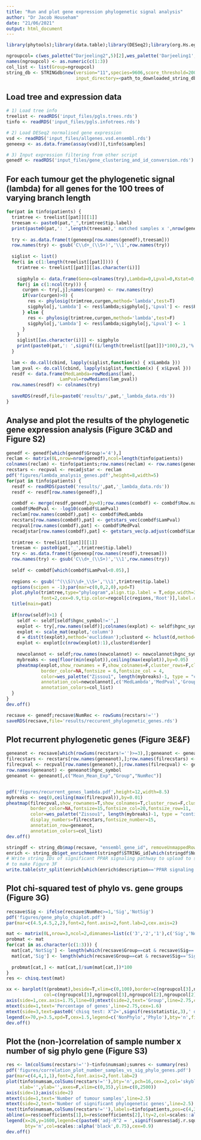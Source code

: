 ```yaml
---
title: "Run and plot gene expression phylogenetic signal analysis"
author: "Dr Jacob Househam"
date: "21/06/2021"
output: html_document
---
```


```r
library(phytools);library(data.table);library(DESeq2);library(org.Hs.eg.db);library(phangorn);library(wesanderson);library(pheatmap);library(STRINGdb);library(metap);library(clusterProfiler);library(stringr)
```

```r
ngroupcol= c(wes_palette("Darjeeling2",5)[2],wes_palette('Darjeeling1',5)[2],wes_palette('FantasticFox1',5)[5])
names(ngroupcol) <- as.numeric(c(1:3))
col_list <- list(Group=ngroupcol)
string_db <- STRINGdb$new(version="11",species=9606,score_threshold=200,
                          input_directory=<path_to_downloaded_string_db_database>)
```

## Load tree and expression data
```r
# 1) Load tree info
treelist <- readRDS('input_files/pgls.trees.rds')
tinfo <- readRDS('input_files/pgls.infotrees.rds')

# 2) Load DESeq2 normalised gene expression
vsd <- readRDS('input_files/allgenes.vsd.ensembl.rds')
geneexp <- as.data.frame(assay(vsd))[,tinfo$samples]

# 3) Input expression filtering from other script
genedf <- readRDS('input_files/gene_clustering_and_id_conversion.rds')
```

## For each tumour get the phylogenetic signal (lambda) for all genes for the 100 trees of varying branch length
```r
for(pat in tinfo$patients) {
  trimtree <- treelist[[pat]][[1]]
  treesam <- paste0(pat,"_",trimtree$tip.label)
  print(paste0(pat,': ',length(treesam),' matched samples x ',nrow(genedf),' genes'))
  
  try <- as.data.frame(t(geneexp[row.names(genedf),treesam]))
  row.names(try) <- gsub('C\\d+_(\\S+)','\\1',row.names(try))
  
  siglist <- list()
  for(i in c(1:length(treelist[[pat]]))) {
    trimtree <- treelist[[pat]][[as.character(i)]]
    
    sigphylo <- data.frame(Gene=colnames(try),Lambda=0,Lpval=0,Kstat=0,Kpval=0)
    for(j in c(1:ncol(try))) {
      curgen <- try[,j];names(curgen) <- row.names(try)
      if(var(curgen)>0) {
        res <- phylosig(trimtree,curgen,method='lambda',test=T)
        sigphylo[j,'Lambda'] <- res$lambda;sigphylo[j,'Lpval'] <- res$P
      } else {
        res <- phylosig(trimtree,curgen,method='lambda',test=F)
        sigphylo[j,'Lambda'] <- res$lambda;sigphylo[j,'Lpval'] <- 1
      }
    }
    siglist[[as.character(i)]] <- sigphylo
    print(paste0(pat,': ',signif((i/length(treelist[[pat]])*100),2),'%'))
  }
  
  lam <- do.call(cbind, lapply(siglist,function(x) { x$Lambda }))
  lam_pval <- do.call(cbind, lapply(siglist,function(x) { x$Lpval }))
  resdf <- data.frame(MedLambda=rowMedians(lam),
                    LamPval=rowMedians(lam_pval))
  row.names(resdf) <- colnames(try)
  
  saveRDS(resdf,file=paste0('results/',pat,'_lambda_data.rds'))
}
```

## Analyse and plot the results of the phylogenetic gene expression analysis (Figure 3C&D and Figure S2)
```r
genedf <- genedf[which(genedf$Group!='4'),]
reclam <- matrix(0L,nrow=nrow(genedf),ncol=length(tinfo$patients))
colnames(reclam) <- tinfo$patients;row.names(reclam) <- row.names(genedf)
recstars <- recpval <- recadjstar <- reclam
pdf('figures/lambda_analysis_genes.pdf',height=8,width=5)
for(pat in tinfo$patients) {
  resdf <- readRDS(paste0('results/',pat,'_lambda_data.rds'))
  resdf <- resdf[row.names(genedf),]
  
  combdf <- merge(resdf,genedf,by=0);row.names(combdf) <- combdf$Row.names
  combdf$MedPval <- -log10(combdf$LamPval)
  reclam[row.names(combdf),pat] <- combdf$MedLambda
  recstars[row.names(combdf),pat] <- getstars_vec(combdf$LamPval)
  recpval[row.names(combdf),pat] <- combdf$MedPval
  recadjstar[row.names(combdf),pat] <- getstars_vec(p.adjust(combdf$LamPval,method='fdr'))
  
  trimtree <- treelist[[pat]][[1]]
  treesam <- paste0(pat,'_',trimtree$tip.label)
  try <- as.data.frame(t(geneexp[row.names(resdf),treesam]))
  row.names(try) <- gsub('C\\d+_(\\S+)','\\1',row.names(try))
  
  seldf <- combdf[which(combdf$LamPval<0.05),]
  
  regions <- gsub('^(\\S)\\d+_\\S+','\\1',trimtree$tip.label)
  options(scipen = -1);par(mar=c(0,0,2,0),xpd=T)
  plot.phylo(trimtree,type="phylogram",align.tip.label = T,edge.width=3,
             font=2,cex=0.9,tip.color=regcol[c(regions,'Root')],label.offset=20)
  title(main=pat)
  
  if(nrow(seldf)>1) {
    seldf <- seldf[seldf$hgnc_symbol!='',]
    explot <- try[,row.names(seldf)];colnames(explot) <- seldf$hgnc_symbol
    explot <- scale_mat(explot,'column')
    d = dist(t(explot),method='euclidean');clustord <- hclust(d,method='complete')
    explot <- explot[c(nrow(explot):1),clustord$order]
    
    newcolannot <- seldf;row.names(newcolannot) <- newcolannot$hgnc_symbol
    mybreaks <- seq(floor(min(explot)),ceiling(max(explot)),by=0.05)
    pheatmap(explot,show_rownames = F,show_colnames=F,cluster_rows=F,cluster_cols=F,treeheight_col=0,
             border_color=NA,fontsize = 6,fontsize_col = 4,
             color=wes_palette("Zissou1", length(mybreaks)-1, type = "continuous"),breaks=mybreaks,
             annotation_col=newcolannot[,c('MedLambda','MedPval','Group')],
             annotation_colors=col_list)
  }
}
dev.off()

recsave <- genedf;recsave$NumRec <- rowSums(recstars!='')
saveRDS(recsave,file='results/reccurent_phylogenetic_genes.rds')
```

## Plot recurrent phylogenetic genes (Figure 3E&F)
```r
geneanot <- recsave[which(rowSums(recstars!='')>=3),];geneanot <- geneanot[order(geneanot$NumRec,decreasing=T),]
filrecstars <- recstars[row.names(geneanot),];row.names(filrecstars) <- geneanot$hgnc_symbol
filrecpval <- recpval[row.names(geneanot),];row.names(filrecpval) <- geneanot$hgnc_symbol
row.names(geneanot) <- geneanot$hgnc_symbol
geneanot <- geneanot[,c("Mean_Mean_Exp","Group","NumRec")]


pdf('figures/recurrent_genes_lambda.pdf',height=12,width=8.5)
mybreaks <- seq(0,ceiling(max(filrecpval)),by=0.01)
pheatmap(filrecpval,show_rownames=T,show_colnames=T,cluster_rows=F,cluster_cols=T,
         border_color=NA,fontsize=15,fontsize_col=20,fontsize_row=11,
         color=wes_palette("Zissou1", length(mybreaks)-1, type = "continuous"),breaks=mybreaks,
         display_numbers=filrecstars,fontsize_number=15,
         annotation_row=geneanot,
         annotation_colors=col_list)
dev.off()

stringdf <- string_db$map(recsave, "ensembl_gene_id", removeUnmappedRows = TRUE)
enrich <- string_db$get_enrichment(stringdf$STRING_id[which(stringdf$NumRec>=3)],category='KEGG')
# Write string IDs of significant PPAR signaling pathway to upload to string-db.org in order
# to make Figure 3F
write.table(str_split(enrich[which(enrich$description=='PPAR signaling pathway'),'inputGenes'],',')[[1]],file='results/stringdb.rec.ppar.txt',row.names = F,col.names=F,quote=F,sep='\n')
```

## Plot chi-squared test of phylo vs. gene groups (Figure 3G)
```r
recsave$Sig <- ifelse(recsave$NumRec>=1,'Sig','NotSig')
pdf('figures/gene_phylo_chiplot.pdf')
par(mar=c(4.5,4.5,2,2),font=2,font.axis=2,font.lab=2,cex.axis=2)

mat <- matrix(0L,nrow=3,ncol=2,dimnames=list(c('3','2','1'),c('Sig','NotSig')))
probmat <- mat
for(cat in as.character(c(1:3))) {
  mat[cat,'NotSig'] <- length(which(recsave$Group==cat & recsave$Sig=='NotSig'))
  mat[cat,'Sig'] <- length(which(recsave$Group==cat & recsave$Sig=='Sig'))
  
  probmat[cat,] <- mat[cat,]/sum(mat[cat,])*100
}
res <- chisq.test(mat)  

xx <- barplot(t(probmat),beside=T,xlim=c(0,100),border=c(ngroupcol[3],ngroupcol[3],ngroupcol[2],ngroupcol[2],ngroupcol[1],ngroupcol[1]),axes=F,horiz=T,las=2,density=c(NA,20,NA,20,NA,20),
              col=c(ngroupcol[3],ngroupcol[3],ngroupcol[2],ngroupcol[2],ngroupcol[1],ngroupcol[1]))
axis(side=1,cex.axis=1.75,line=0);mtext(side=2,text='Group',line=2.75,cex=1.6)
mtext(side=1,text='Percentage of genes',line=2.75,cex=1.6)
mtext(side=3,text=paste0('chisq test: X^2=',signif(res$statistic,3),' df=',res$parameter,', p-value=',signif(res$p.value,3)),line=0.5,cex=1.2)
legend(x=70,y=3.5,xpd=T,cex=1.5,legend=c('NonPhylo','Phylo'),bty='n',fill='gray60',density=c(20,NA),border=c('gray60'))
dev.off()
```

## Plot the (non-)correlation of sample number x number of sig phylo gene (Figure S3)
```r
res <- lm(colSums(recstars!='')~tinfo$numsam);sumres <- summary(res)
pdf('figures/correlation_plot_number_samples_vs_sig_phylo_genes.pdf')
par(mar=c(4,4,1,1),font=2,font.axis=2,font.lab=2)
plot(tinfo$numsam,colSums(recstars!=''),bty='n',pch=16,cex=2,col='skyblue3',
     xlab='',ylab='',axes=F,xlim=c(0,35),ylim=c(0,2500))
axis(side=1);axis(side=2)
mtext(side=1,text='Number of tumour samples',line=2.5)
mtext(side=2,text='Number of significant phylogenetic genes',line=2.5)
text(tinfo$numsam,colSums(recstars!=''),labels=tinfo$patients,pos=c(4,3,3,3,4,3,2,1),offset=0.6,cex=1)
abline(a=res$coefficients[1],b=res$coefficients[2],lty=2,col=scales::alpha('black',0.75))
legend(x=26,y=1600,legend=c(paste0('adj-R^2 = ',signif(sumres$adj.r.squared,2)),paste0('p = ',signif(sumres$coefficients[2,4],2))),
       bty='n',col=scales::alpha('black',0.75),cex=0.9)
dev.off()
```


